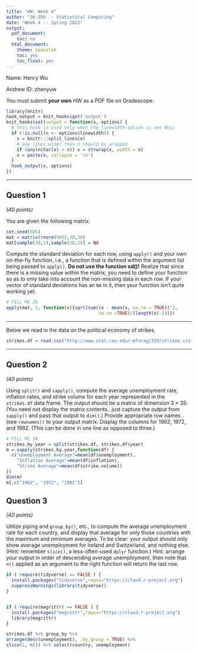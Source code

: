 ```yaml
---
title: "HW: Week 4"
author: "36-350 -- Statistical Computing"
date: "Week 4 -- Spring 2022"
output:
  pdf_document:
    toc: no
  html_document:
    theme: spacelab
    toc: yes
    toc_float: yes
---
```


Name: Henry Wu

Andrew ID: zhenyuw

You must submit **your own** HW as a PDF file on Gradescope.

```r
library(knitr)
hook_output = knit_hooks$get('output')
knit_hooks$set(output = function(x, options) {
  # this hook is used only when the linewidth option is not NULL
  if (!is.null(n <- options$linewidth)) {
    x = knitr:::split_lines(x)
    # any lines wider than n should be wrapped
    if (any(nchar(x) > n)) x = strwrap(x, width = n)
    x = paste(x, collapse = '\n')
  }
  hook_output(x, options)
})
```

---

## Question 1
*(40 points)*

You are given the following matrix:
```r
set.seed(505)
mat = matrix(rnorm(900),30,30)
mat[sample(30,1),sample(30,1)] = NA
```
Compute the standard deviation for each row, using `apply()` and your own on-the-fly function, i.e., a function that is defined *within* the argument list being passed to `apply()`. **Do not use the function sd()!** Realize that since there is a missing value within the matrix, you need to define your function so as to only take into account the non-missing data in each row. If your vector of standard deviations has an `NA` in it, then your function isn't quite working yet.
```r
# FILL ME IN
apply(mat, 1, function(x){sqrt(sum((x - mean(x, na.rm = TRUE))^2, 
                                   na.rm =TRUE)/(length(x)-1))})
```


---

Below we read in the data on the political economy of strikes.
```r
strikes.df = read.csv("http://www.stat.cmu.edu/~mfarag/350/strikes.csv")
```



---
## Question 2
*(40 points)*

Using `split()` and `sapply()`, compute the average unemployment rate, inflation rates, and strike volume for each year represented in the `strikes.df` data frame. The output should be a matrix of dimension 3 $\times$ 35. (You need not display the matrix contents...just capture the output from `sapply()` and pass that output to `dim()`.) Provide appropriate row names (see `rownames()` to your output matrix. Display the columns for 1962, 1972, and 1982. (This can be done in one line as opposed to three.)
```r
# FILL ME IN
strikes.by.year = split(strikes.df, strikes.df$year)
m = sapply(strikes.by.year,function(df) {
  c("Unemployment Average"=mean(df$unemployment),
    "Inflation Average"=mean(df$inflation),
    "Strike Average"=mean(df$strike.volume))
})
dim(m)
m[,c("1962", "1972", "1982")]
```

## Question 3
*(40 points)*

Utilize piping and `group_by()`, etc., to compute the average unemployment rate for each country, and display that average for only those countries with the maximum and minimum averages. To be clear: your output should only show average unemployment for Ireland and Switzerland, and nothing else. (Hint: remember `slice()`, a less-often-used `dplyr` function.) Hint: arrange your output in order of descending average unemployment, then note that `n()` applied as an argument to the right function will return the last row.
```r
if ( require(tidyverse) == FALSE ) {
  install.packages("tidyverse",repos="https://cloud.r-project.org")
  suppressWarnings(library(tidyverse))
}


if ( require(magrittr) == FALSE ) {
  install.packages("magrittr",repos="https://cloud.r-project.org")
  library(magrittr)
}
```

```r
strikes.df %>% group_by %>% 
arrange(desc(unemployment), .by_group = TRUE) %>% 
slice(1, n()) %>% select(country, unemployment)
```


